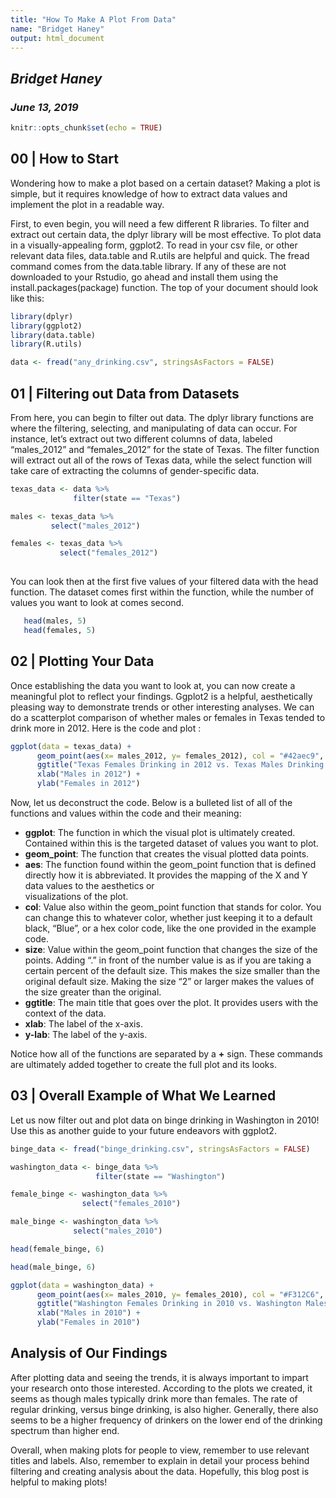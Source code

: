---
title: "How To Make A Plot From Data"
name: "Bridget Haney"
output: html_document
---
## *Bridget Haney*
### *June 13, 2019*

```{r setup, include=FALSE}
knitr::opts_chunk$set(echo = TRUE)
```

## 00 | How to Start

Wondering how to make a plot based on a certain dataset? Making a 
plot is simple, but it requires knowledge of how to extract data values and
implement the plot in a readable way.

First, to even begin, you will need a few different R libraries. To filter and extract
out certain data, the dplyr library will be most effective. To plot data in a visually-appealing
form, ggplot2. To read in your csv file, or other relevant data files, data.table and 
R.utils are helpful and quick. The fread command comes from the data.table library.
If any of these are not downloaded to your Rstudio, go ahead and install them using the install.packages(package) function. The top of your document should look like this:

```{r libraries}
library(dplyr)
library(ggplot2)
library(data.table)
library(R.utils)

data <- fread("any_drinking.csv", stringsAsFactors = FALSE)
```

## 01 | Filtering out Data from Datasets
From here, you can begin to filter out data. The dplyr library functions are where
the filtering, selecting, and manipulating of data can occur. For instance, let's extract
out two different columns of data, labeled "males_2012" and "females_2012" for the state
of Texas. The filter function will extract out all of the rows of Texas data, while the 
select function will take care of extracting the columns of gender-specific data.


```{r datasets}

texas_data <- data %>%
              filter(state == "Texas")

males <- texas_data %>%
         select("males_2012")

females <- texas_data %>%
           select("females_2012")
         
```

You can look then at the first five values of your filtered data with the head function.
The dataset comes first within the function, while the number of values you want to look
at comes second.
```{r print}

   head(males, 5)
   head(females, 5)

```


## 02 | Plotting Your Data

Once establishing the data you want to look at, you can now create a meaningful plot
to reflect your findings. Ggplot2 is a helpful, aesthetically pleasing
way to demonstrate trends or other interesting analyses. We can do a scatterplot comparison 
of whether males or females in Texas tended to drink more in 2012. Here is the code and plot :

```{r plot}
ggplot(data = texas_data) + 
      geom_point(aes(x= males_2012, y= females_2012), col = "#42aec9", size = 2) +
      ggtitle("Texas Females Drinking in 2012 vs. Texas Males Drinking in 2012") +
      xlab("Males in 2012") +
      ylab("Females in 2012")
```

Now, let us deconstruct the code. Below is a bulleted list of all of the functions and 
values within the code and their meaning:

* **ggplot**: The function in which the visual plot is ultimately created. Contained within
  this is the targeted dataset of values you want to plot.
* **geom_point**: The function that creates the visual plotted data points. 
* **aes**: The function found within the geom_point function that is defined directly
  how it is abbreviated. It provides the mapping of the X and Y data values to the aesthetics or   
  visualizations of the plot. 
* **col**: Value also within the geom_point function that stands for color. You can change this
  to whatever color, whether just keeping it to a default black, "Blue", or a hex color code, 
  like the one provided in the example code.
* **size**: Value within the geom_point function that changes the size of the points. Adding "."
  in front of the number value is as if you are taking a certain percent of the default size.
  This makes the size smaller than the original default size. Making the size "2" or larger
  makes the values of the size greater than the original.
* **ggtitle**: The main title that goes over the plot. It provides users with the context of
  the data.
* **xlab**: The label of the x-axis.
* **y-lab**: The label of the y-axis.

Notice how all of the functions are separated by a **+** sign. These commands are ultimately 
added together to create the full plot and its looks.

## 03 | Overall Example of What We Learned

Let us now filter out and plot data on binge drinking in Washington in 2010! Use this as 
another guide to your future endeavors with ggplot2.
```{r code}

binge_data <- fread("binge_drinking.csv", stringsAsFactors = FALSE)

washington_data <- binge_data %>%
                   filter(state == "Washington")

female_binge <- washington_data %>%
                select("females_2010")

male_binge <- washington_data %>%
              select("males_2010")

head(female_binge, 6)

head(male_binge, 6)

ggplot(data = washington_data) + 
      geom_point(aes(x= males_2010, y= females_2010), col = "#F312C6", size = .9) +
      ggtitle("Washington Females Drinking in 2010 vs. Washington Males Drinking in 2010") +
      xlab("Males in 2010") +
      ylab("Females in 2010")
```

## Analysis of Our Findings

After plotting data and seeing the trends, it is always important to impart your research onto
those interested. According to the plots we created, it seems as though males typically drink
more than females. The rate of regular drinking, versus binge drinking, is also higher. Generally,
there also seems to be a higher frequency of drinkers on the lower end of the drinking spectrum than 
higher end.

Overall, when making plots for people to view, remember to use relevant titles and labels. Also,
remember to explain in detail your process behind filtering and creating analysis about the data.
Hopefully, this blog post is helpful to making plots!

